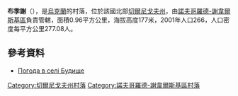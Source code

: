 {{coord|52|12|13|N|33|11|24|E|scale:100000|display=title}}

'''布季謝'''（{{lang-uk|Будище}}），是[[烏克蘭|烏克蘭]]的村落，位於該國北部[[切爾尼戈夫州|切爾尼戈夫州]]，由[[諾夫哥羅德-謝韋爾斯基區|諾夫哥羅德-謝韋爾斯基區]]負責管轄，面積0.96平方公里，海拔高度177米，2001年人口266，人口密度每平方公里277.08人。

==參考資料==
* [http://weather.in.ua/ua/chernigovskaja/2195 Погода в селі Будище] {{Wayback|url=http://weather.in.ua/ua/chernigovskaja/2195 |date=20111220101314 }}

[[Category:切爾尼戈夫州村落|Category:切爾尼戈夫州村落]]
[[Category:諾夫哥羅德-謝韋爾斯基區村落|Category:諾夫哥羅德-謝韋爾斯基區村落]]


{{Chernihiv-geo-stub}}